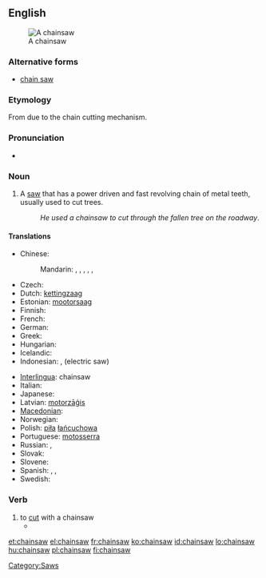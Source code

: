 {{wikipedia}}
==English==
[[Image:Stihl contra.jpg|thumb|A chainsaw]]

===Alternative forms===
* [[chain saw]]

===Etymology===
From {{compound|chain|saw}} due to the chain cutting mechanism.

===Pronunciation===
* {{IPA|/ˈʧeɪnˌsɑʊ/}}

===Noun===
{{en-noun}}

# A [[saw]] that has a power driven and fast revolving chain of metal teeth, usually used to cut trees.
#: ''He used a chainsaw to cut through the fallen tree on the roadway''.

====Translations====
{{trans-top|saw with a power driven chain}}
* Chinese:
*: Mandarin: {{t|zh|電鏈鋸|sc=Hani}}, {{t|zh|电链锯|tr=diànliànjù|sc=Hani}}, {{t|zh|電鋸|sc=Hani}}, {{t|zh|电锯|tr=diànjù|sc=Hani}}, {{t|zh|鏈鋸|sc=Hani}}, {{t|zh|链锯|tr=liànjù|sc=Hani}}
* Czech: {{t-|cs|řetězová pila|f}}
* Dutch: [[kettingzaag]] {{f}}
* Estonian: [[mootorsaag]]
* Finnish: {{t+|fi|moottorisaha}}
* French: {{t+|fr|tronçonneuse|f}}
* German: {{t+|de|Kettensäge|f}}
* Greek: {{t+|el|αλυσοπρίονο|n|tr=alysopríono}}
* Hungarian: {{t|hu|láncfűrész}}
* Icelandic: {{t|is|keðjusög|f}}
* Indonesian: {{t+|id|gergaji rantai|xs=Indonesian}},  {{t+|id|gergaji listrik|xs=Indonesian}} (electric saw)
{{trans-mid}}
* [[Interlingua]]: chainsaw
* Italian: {{t-|it|motosega|f}}
* Japanese: {{t|ja|チェーンソー|tr=chēnsō|sc=Jpan}}
* Latvian: [[motorzāģis]] {{m}}
* [[Macedonian]]: {{t|mk|моторна пила|f|tr=mótorna pilá}}
* Norwegian: {{t|no|motorsag|m|f}}
* Polish: [[piła]] [[łańcuchowa]]
* Portuguese: [[motosserra]] {{f}}
* Russian: {{t|ru|бензопила|f|tr=benzopilá}}, {{t|ru|цепная пила|f|tr=cepnája pilá|sc=Cyrl}}
* Slovak: {{t|sk|reťazová píla|f}}
* Slovene: {{t-|sl|motorka|f}}
* Spanish: {{t+|es|motosierra|f}}, {{t+|es|sierra eléctrica|f}}, {{t|es|sierra de cadena|f}}
* Swedish: {{t+|sv|motorsåg|c}}
{{trans-bottom}}

===Verb===
{{en-verb}}

# to [[cut]] with a chainsaw
#* {{quote-news|year=2009|date=September 9|author=Mike Funston|title=Mississauga pulls green thorn from its paw|work=Toronto Star|url=http://www.thestar.com/News/GTA/article/692775
|passage=She and Barber once stopped a developer from '''chainsawing''' mature trees on Mississauga Rd. by standing in front of them. }}

[[Category:Saws]]

[[et:chainsaw]]
[[el:chainsaw]]
[[fr:chainsaw]]
[[ko:chainsaw]]
[[id:chainsaw]]
[[lo:chainsaw]]
[[hu:chainsaw]]
[[pl:chainsaw]]
[[fi:chainsaw]]